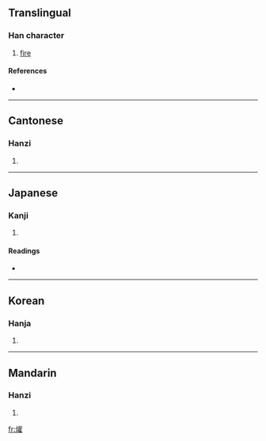 ==Translingual==

===Han character===
{{Han char|rn=86|rad=火|as=18|sn=22|four=9481<sub>4</sub>|canj=火廿口土 (FTRG)}}

# [[fire]]

====References====
* {{Han ref|kx=0687.360|dkj=19617|dj=1099.200|hdz=32248.050|uh=721F|ud=29215|bh=F6ED|bd=63213}}

----

==Cantonese==

===Hanzi===
{{yue-hanzi|jyut=|y=gun3}}

# {{defn|Cantonese}}

----

==Japanese==

===Kanji===
{{ja-kanji|grade=|rs=火18}}

# {{defn|Japanese}}

====Readings====
* {{ja-readings|on=[[かん]] (kan), [[けん]] (ken), [[げん]] (gen)|kun=[[やく]] (yaku)}}

----

==Korean==

===Hanja===
{{ko-hanja|hangeul=관|eumhun=|rv=gwan|mr=kwan|y=kwan}}

# {{defn|Korean}}

----

==Mandarin==

===Hanzi===
{{cmn-hanzi|pin=[[guàn]] ([[guan4]]), [[zhǎo]] ([[zhao3]])|wg=kuan<sup>4</sup>, chao<sup>3</sup>}}

# {{defn|Mandarin}}

[[fr:爟]]